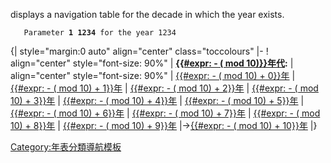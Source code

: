 <noinclude>
{{Bsci}}

'''{{PAGENAME}}'''  displays a navigation table for the decade in which the year exists.
    Parameter '''1''' '''1234''' for the year 1234
</noinclude>{| style="margin:0 auto" align="center" class="toccolours"
|-
! align="center" style="font-size: 90%" | '''[[:Category:{{#expr: {{{1}}} - ({{{1}}} mod 10)}}年代完成的建築物|{{#expr: {{{1}}} - ({{{1}}} mod 10)}}年代]]:'''
| align="center" style="font-size: 90%" | [[:Category:{{#expr: {{{1}}} - ({{{1}}} mod 10) + 0}}年完成的建築物|{{#expr: {{{1}}} - ({{{1}}} mod 10) + 0}}年]] | [[:Category:{{#expr: {{{1}}} - ({{{1}}} mod 10) + 1}}年完成的建築物|{{#expr: {{{1}}} - ({{{1}}} mod 10) + 1}}年]] | [[:Category:{{#expr: {{{1}}} - ({{{1}}} mod 10) + 2}}年完成的建築物|{{#expr: {{{1}}} - ({{{1}}} mod 10) + 2}}年]] | [[:Category:{{#expr: {{{1}}} - ({{{1}}} mod 10) + 3}}年完成的建築物|{{#expr: {{{1}}} - ({{{1}}} mod 10) + 3}}年]] | [[:Category:{{#expr: {{{1}}} - ({{{1}}} mod 10) + 4}}年完成的建築物|{{#expr: {{{1}}} - ({{{1}}} mod 10) + 4}}年]] | [[:Category:{{#expr: {{{1}}} - ({{{1}}} mod 10) + 5}}年完成的建築物|{{#expr: {{{1}}} - ({{{1}}} mod 10) + 5}}年]] | [[:Category:{{#expr: {{{1}}} - ({{{1}}} mod 10) + 6}}年完成的建築物|{{#expr: {{{1}}} - ({{{1}}} mod 10) + 6}}年]] | [[:Category:{{#expr: {{{1}}} - ({{{1}}} mod 10) + 7}}年完成的建築物|{{#expr: {{{1}}} - ({{{1}}} mod 10) + 7}}年]] | [[:Category:{{#expr: {{{1}}} - ({{{1}}} mod 10) + 8}}年完成的建築物|{{#expr: {{{1}}} - ({{{1}}} mod 10) + 8}}年]] | [[:Category:{{#expr: {{{1}}} - ({{{1}}} mod 10) + 9}}年完成的建築物|{{#expr: {{{1}}} - ({{{1}}} mod 10) + 9}}年]] |→[[:Category:{{#expr: {{{1}}} - ({{{1}}} mod 10) + 10}}年完成的建築物|{{#expr: {{{1}}} - ({{{1}}} mod 10) + 10}}年]]
|}<noinclude>

[[Category:年表分類導航模板]]
</noinclude>